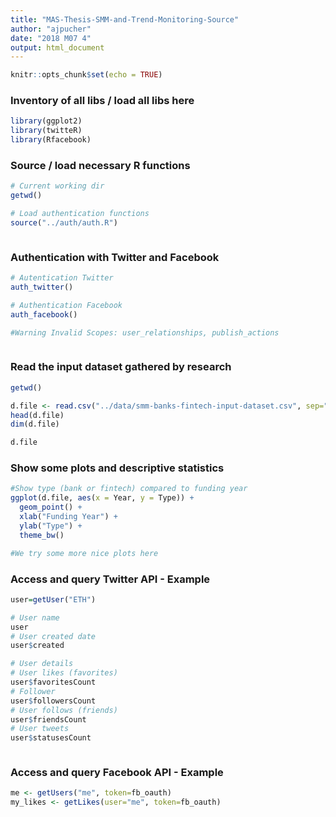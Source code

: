 ```yaml
---
title: "MAS-Thesis-SMM-and-Trend-Monitoring-Source"
author: "ajpucher"
date: "2018 M07 4"
output: html_document
---
```


```r
knitr::opts_chunk$set(echo = TRUE)
```

### Inventory of all libs / load all libs here

```r
library(ggplot2)
library(twitteR)
library(Rfacebook)


```

### Source / load necessary R functions

```r
# Current working dir
getwd()

# Load authentication functions
source("../auth/auth.R")



```



### Authentication with Twitter and Facebook

```r
# Autentication Twitter
auth_twitter()

# Authentication Facebook
auth_facebook()

#Warning Invalid Scopes: user_relationships, publish_actions



```

### Read the input dataset gathered by research

```r
getwd()

d.file <- read.csv("../data/smm-banks-fintech-input-dataset.csv", sep=";", head=TRUE, stringsAsFactors=FALSE, encoding = "UTF-8")
head(d.file)
dim(d.file)

d.file

```

### Show some plots and descriptive statistics

```r

#Show type (bank or fintech) compared to funding year
ggplot(d.file, aes(x = Year, y = Type)) +
  geom_point() +
  xlab("Funding Year") +
  ylab("Type") +
  theme_bw()

#We try some more nice plots here

```


### Access and query Twitter API - Example

```r

user=getUser("ETH")

# User name
user
# User created date
user$created

# User details
# User likes (favorites)
user$favoritesCount
# Follower
user$followersCount
# User follows (friends)
user$friendsCount
# User tweets
user$statusesCount



```

### Access and query Facebook API - Example

```r

me <- getUsers("me", token=fb_oauth)
my_likes <- getLikes(user="me", token=fb_oauth)


```




